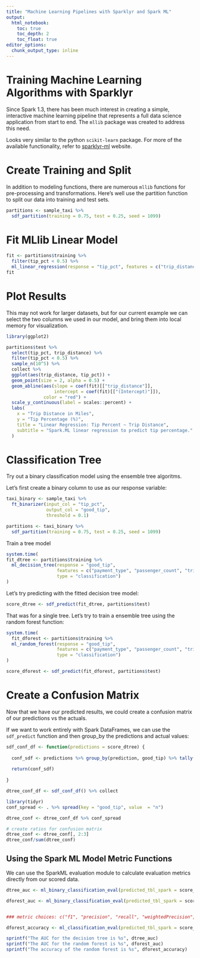 ```yaml
---
title: "Machine Learning Pipelines with Sparklyr and Spark ML"
output: 
  html_notebook:
    toc: true
    toc_depth: 2
    toc_float: true
editor_options: 
  chunk_output_type: inline
---
```



# Training Machine Learning Algorithms with Sparklyr

Since Spark 1.3, there has been much interest in creating a simple, interactive machine learning pipeline that represents a full data science application from start to end. The `mllib` package was created to address this need.

Looks very similar to the python `scikit-learn` package. For more of the available functionality, refer to [sparklyr-ml](http://spark.rstudio.com/mllib.html) website.


# Create Training and Split

In addition to modeling functions, there are numerous `mllib` functions for pre-processing and transformations. Here's well use the partition function to split our data into training and test sets.

```r

partitions <- sample_taxi %>%
  sdf_partition(training = 0.75, test = 0.25, seed = 1099)


```



# Fit MLlib Linear Model

```r

fit <- partitions$training %>% 
  filter(tip_pct < 0.5) %>% 
  ml_linear_regression(response = "tip_pct", features = c("trip_distance"))
fit


```



# Plot Results

This may not work for larger datasets, but for our current example we can select the two columns we used in our model, and bring them into local memory for visualization.

```r

library(ggplot2)

partitions$test %>%
  select(tip_pct, trip_distance) %>%
  filter(tip_pct < 0.5) %>% 
  sample_n(10^5) %>% 
  collect %>%
  ggplot(aes(trip_distance, tip_pct)) +
  geom_point(size = 2, alpha = 0.5) +
  geom_abline(aes(slope = coef(fit)[["trip_distance"]],
                  intercept = coef(fit)[["(Intercept)"]]),
              color = "red") +
  scale_y_continuous(label = scales::percent) +
  labs(
    x = "Trip Distance in Miles",
    y = "Tip Percentage (%)",
    title = "Linear Regression: Tip Percent ~ Trip Distance",
    subtitle = "Spark.ML linear regression to predict tip percentage."
  )

```

# Classification Tree

Try out a binary classification model using the ensemble tree algoritms. 

Let's first create a binary column to use as our response variable:


```r


taxi_binary <- sample_taxi %>% 
  ft_binarizer(input_col = "tip_pct", 
               output_col = "good_tip", 
               threshold = 0.1) 

partitions <- taxi_binary %>%
  sdf_partition(training = 0.75, test = 0.25, seed = 1099)


```

Train a tree model

```r

system.time(
fit_dtree <- partitions$training %>% 
  ml_decision_tree(response = "good_tip", 
                   features = c("payment_type", "passenger_count", "trip_distance"), 
                   type = "classification")
)

```

Let's try predicting with the fitted decision tree model:

```r

score_dtree <- sdf_predict(fit_dtree, partitions$test)
```


That was for a single tree. Let's try to train a ensemble tree using the random forest function:

```r

system.time(
  fit_dforest <- partitions$training %>% 
  ml_random_forest(response = "good_tip", 
                   features = c("payment_type", "passenger_count", "trip_distance"), 
                   type = "classification")
)

score_dforest <- sdf_predict(fit_dforest, partitions$test)

```


# Create a Confusion Matrix

Now that we have our predicted results, we could create a confusion matrix of our predictions vs the actuals.

If we want to work entirely with Spark DataFrames, we can use the `sdf_predict` function and then group_by the predictions and actual values:


```r

sdf_conf_df <- function(predictions = score_dtree) {
  
  conf_sdf <- predictions %>% group_by(prediction, good_tip) %>% tally()
  
  return(conf_sdf)
  
}

dtree_conf_df <- sdf_conf_df() %>% collect

library(tidyr)
conf_spread <- . %>% spread(key = "good_tip", value  = "n")

dtree_conf <- dtree_conf_df %>% conf_spread

# create ratios for confusion matrix
dtree_conf <- dtree_conf[, 2:3]
dtree_conf/sum(dtree_conf)
```


## Using the Spark ML Model Metric Functions

We can use the SparkML evaluation module to calculate evaluation metrics directly from our scored data.

```r

dtree_auc <- ml_binary_classification_eval(predicted_tbl_spark = score_dtree, label = "good_tip", score = "probability")

dforest_auc <- ml_binary_classification_eval(predicted_tbl_spark = score_dforest, label = "good_tip", score = "probability")


### metric choices: c("f1", "precision", "recall", "weightedPrecision", "weightedRecall", "accuracy")

dforest_accuracy <- ml_classification_eval(predicted_tbl_spark = score_dforest, label = "good_tip", predicted_lbl = "prediction", metric = "accuracy")

sprintf("The AUC for the decision tree is %s", dtree_auc)
sprintf("The AUC for the random forest is %s", dforest_auc)
sprintf("The accuracy of the random forest is %s", dforest_accuracy)

```

